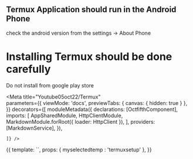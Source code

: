 

## Termux Application should run in the Android Phone
check the android version from the settings -> About Phone

# Installing Termux should be done carefully
Do not install from google play store

<Meta title="Youtube05oct22/Termux"   
  parameters={{
      viewMode: 'docs',
      previewTabs: { 
        canvas: { hidden: true } 
      },
  }}
  decorators={[
moduleMetadata({
  declarations: [OctfifthComponent],
      imports: [
        AppSharedModule,
        HttpClientModule,
        MarkdownModule.forRoot({ loader: HttpClient }),
      ],
      providers: [MarkdownService],
    }),
    
    ]} />


<Story name="Install Termux">
  {{
    template: `<app-octfifth [myselectedtemp]= "myselectedtemp"></app-octfifth>`,
    props: {
    myselectedtemp : 'termuxsetup'
    },
  }}
</Story>